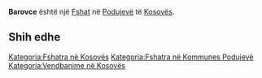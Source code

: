 {{Fshat në Kosovës
 | Emri                = Barovce
| srp_N_name = Barovce
| srp_N_FULL_NAME_RO = Barovce
| srp_N_FULL_NAME_ND_RO = Barovce
| srp_N_SORT_NAME_RG = BAROVCE
| srp_N_FULL_NAME_RG = Barovce
| srp_N_FULL_NAME_ND_RG = Barovce

 | Emri (Rasa dhanore) = 
 | Figura              = 
 | Shteti              = Kosovo
 | Komuna              = Podujevë
 | Kodi postar         = 
 | Sipërfaqja          = 

 | Popullsia           = 

 | Regj. i popullsisë  = 
 | Dend. e popullsisë  = 
 | Faqja zyrtare       = 
 <!--- Koordinatat ----> 
 | Gjerësia            = 42.908809
 | Gjatësia            = 21.241847
 | Lartësia            = 
}}
'''Barovce''' është një [[Fshat]] në [[Podujevë]] të [[Kosovës]].

<!-- == Gjeografia == -->
<!-- == Historia == -->
<!-- == Demografia == -->
== Shih edhe ==
{{Komuna Podujevë}}
{{Kosovo-Administrata-Cung}}

[[Kategoria:Fshatra në Kosovës]]
[[Kategoria:Fshatra në Kommunes Podujevë]]
[[Kategoria:Vendbanime në Kosovës]]